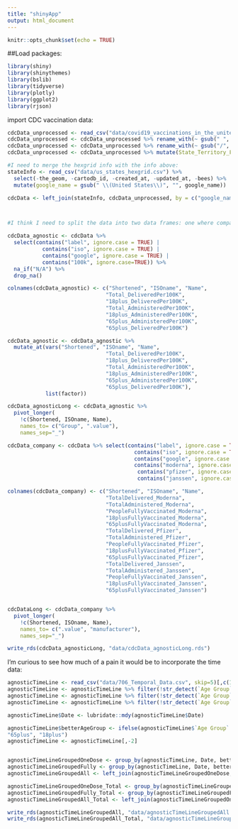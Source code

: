 ```yaml
---
title: "shinyApp"
output: html_document
---
```


```r
knitr::opts_chunk$set(echo = TRUE)
```

##Load packages:
```r
library(shiny)
library(shinythemes)
library(bslib)
library(tidyverse)
library(plotly)
library(ggplot2)
library(rjson)
```

import CDC vaccination data:

```r

cdcData_unprocessed <- read_csv("data/covid19_vaccinations_in_the_united_states.csv", skip = 2) 
cdcData_unprocessed <- cdcData_unprocessed %>% rename_with(~ gsub(" ", "_", names(cdcData_unprocessed)))
cdcData_unprocessed <- cdcData_unprocessed %>% rename_with(~ gsub("/", "_", names(cdcData_unprocessed)))
cdcData_unprocessed <- cdcData_unprocessed %>% mutate(State_Territory_Federal_Entity = gsub(" State", "", State_Territory_Federal_Entity))

#I need to merge the hexgrid info with the info above:
stateInfo <- read_csv("data/us_states_hexgrid.csv") %>% 
  select(-the_geom, -cartodb_id, -created_at, -updated_at, -bees) %>%
  mutate(google_name = gsub(" \\(United States\\)", "", google_name))

cdcData <- left_join(stateInfo, cdcData_unprocessed, by = c("google_name" = "State_Territory_Federal_Entity"))



#I think I need to split the data into two data frames: one where company is a variable, and one where it is not:

cdcData_agnostic <- cdcData %>% 
  select(contains("label", ignore.case = TRUE) |
           contains("iso", ignore.case = TRUE) |
           contains("google", ignore.case = TRUE) |
           contains("100k", ignore.case=TRUE)) %>%
  na_if("N/A") %>% 
  drop_na()

colnames(cdcData_agnostic) <- c("Shortened", "ISOname", "Name",
                               "Total_DeliveredPer100K", 
                               "18plus_DeliveredPer100K", 
                               "Total_AdministeredPer100K", 
                               "18plus_AdministeredPer100K", 
                               "65plus_AdministeredPer100K",
                               "65plus_DeliveredPer100K")

cdcData_agnostic <- cdcData_agnostic %>%
  mutate_at(vars("Shortened", "ISOname", "Name",
                               "Total_DeliveredPer100K", 
                               "18plus_DeliveredPer100K", 
                               "Total_AdministeredPer100K", 
                               "18plus_AdministeredPer100K", 
                               "65plus_AdministeredPer100K",
                               "65plus_DeliveredPer100K"), 
            list(factor))

cdcData_agnosticLong <- cdcData_agnostic %>%
  pivot_longer(
    !c(Shortened, ISOname, Name),
    names_to= c("Group", ".value"),
    names_sep="_")

cdcData_company <- cdcData %>% select(contains("label", ignore.case = TRUE) |
                                        contains("iso", ignore.case = TRUE) |
                                        contains("google", ignore.case = TRUE) |
                                        contains("moderna", ignore.case=TRUE) | 
                                         contains("pfizer", ignore.case=TRUE) | 
                                         contains("janssen", ignore.case=TRUE))

colnames(cdcData_company) <- c("Shortened", "ISOname", "Name",
                               "TotalDelivered_Moderna", 
                               "TotalAdministered_Moderna", 
                               "PeopleFullyVaccinated_Moderna", 
                               "18plusFullyVaccinated_Moderna", 
                               "65plusFullyVaccinated_Moderna",
                               "TotalDelivered_Pfizer", 
                               "TotalAdministered_Pfizer", 
                               "PeopleFullyVaccinated_Pfizer", 
                               "18plusFullyVaccinated_Pfizer", 
                               "65plusFullyVaccinated_Pfizer",
                               "TotalDelivered_Janssen", 
                               "TotalAdministered_Janssen", 
                               "PeopleFullyVaccinated_Janssen", 
                               "18plusFullyVaccinated_Janssen", 
                               "65plusFullyVaccinated_Janssen")


cdcDataLong <- cdcData_company %>%
  pivot_longer(
    !c(Shortened, ISOname, Name),
    names_to= c(".value", "manufacturer"),
    names_sep="_")

write_rds(cdcData_agnosticLong, "data/cdcData_agnosticLong.rds")

```

I'm curious to see how much of a pain it would be to incorporate the time data:

```r

agnosticTimeLine <- read_csv("data/706_Temporal_Data.csv", skip=5)[,c(1,2,5,6)]
agnosticTimeLine <- agnosticTimeLine %>% filter(!str_detect(`Age Group`, "unknown"))
agnosticTimeLine <- agnosticTimeLine %>% filter(!str_detect(`Age Group`, "Ages_<18yrs"))
agnosticTimeLine <- agnosticTimeLine %>% filter(!str_detect(`Age Group`, "Age_known"))

agnosticTimeLine$Date <- lubridate::mdy(agnosticTimeLine$Date)

agnosticTimeLine$betterAgeGroup <- ifelse(agnosticTimeLine$`Age Group` == "Ages_75+_yrs" | agnosticTimeLine$`Age Group` == "Ages_65-74_yrs",
"65plus", "18plus") 
agnosticTimeLine <- agnosticTimeLine[,-2]


agnosticTimeLineGroupedOneDose <- group_by(agnosticTimeLine, Date, betterAgeGroup) %>% summarise(`Percent of age group with at least one dose` = sum(`Percent of age group with at least one dose`))
agnosticTimeLineGroupedFully <- group_by(agnosticTimeLine, Date, betterAgeGroup) %>% summarise(`Percent of age group fully vaccinated` = sum(`Percent of age group fully vaccinated`))
agnosticTimeLineGroupedAll <- left_join(agnosticTimeLineGroupedOneDose, agnosticTimeLineGroupedFully)

agnosticTimeLineGroupedOneDose_Total <- group_by(agnosticTimeLineGroupedOneDose, Date) %>% summarise(`Percent of age group with at least one dose` = sum(`Percent of age group with at least one dose`))
agnosticTimeLineGroupedFully_Total <- group_by(agnosticTimeLineGroupedFully, Date) %>% summarise(`Percent of age group fully vaccinated` = sum(`Percent of age group fully vaccinated`))
agnosticTimeLineGroupedAll_Total <- left_join(agnosticTimeLineGroupedOneDose_Total, agnosticTimeLineGroupedFully_Total)

write_rds(agnosticTimeLineGroupedAll, "data/agnosticTimeLineGroupedAll.rds")
write_rds(agnosticTimeLineGroupedAll_Total, "data/agnosticTimeLineGroupedAll_Total.rds")

```

